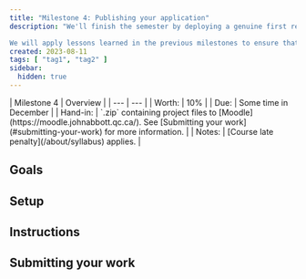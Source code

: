 ```yaml
---
title: "Milestone 4: Publishing your application"
description: "We'll finish the semester by deploying a genuine first release for each of your projects.

We will apply lessons learned in the previous milestones to ensure that our project is usable and comprehendable to other developers."
created: 2023-08-11
tags: [ "tag1", "tag2" ]
sidebar:
  hidden: true
---
```


<div class="first-col-header">
| Milestone 4 | Overview |
| --- | --- |
| Worth: | 10% |
| Due: | Some time in December |
| Hand-in: | `.zip` containing project files to [Moodle](https://moodle.johnabbott.qc.ca/). See [Submitting your work](#submitting-your-work) for more information. |
| Notes: | [Course late penalty](/about/syllabus) applies. |
</div>

## Goals

## Setup

## Instructions

## Submitting your work
